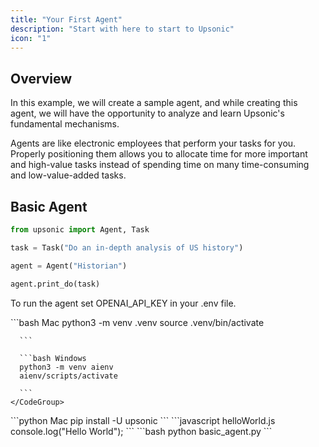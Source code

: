 ```yaml
---
title: "Your First Agent"
description: "Start with here to start to Upsonic"
icon: "1"
---
```


## Overview

In this example, we will create a sample agent, and while creating this agent, we will have the opportunity to analyze and learn Upsonic's fundamental mechanisms.

Agents are like electronic employees that perform your tasks for you. Properly positioning them allows you to allocate time for more important and high-value tasks instead of spending time on many time-consuming and low-value-added tasks.

## Basic Agent

```python basic_agent.py
from upsonic import Agent, Task

task = Task("Do an in-depth analysis of US history")

agent = Agent("Historian")

agent.print_do(task)

```

To run the agent set OPENAI\_API\_KEY in your .env file.

<Steps>
  <Step title="Setup your virtual environment">
    <CodeGroup>
      ```bash Mac
      python3 -m venv .venv
      source .venv/bin/activate

      ```

      ```bash Windows
      python3 -m venv aienv
      aienv/scripts/activate

      ```
    </CodeGroup>
  </Step>

  <Step title="Install dependencies">
    <CodeGroup>
      ```python Mac
      pip install -U upsonic
      ```
    </CodeGroup>
  </Step>

  <Step title="Put your OpenAI key">
    <CodeGroup>
      ```javascript helloWorld.js
      console.log("Hello World");
      ```
    </CodeGroup>
  </Step>

  <Step title="Run the agent to do the task">
    ```bash
    python basic_agent.py
    ```
  </Step>
</Steps>